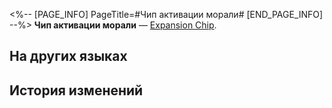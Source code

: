 <%-- [PAGE_INFO]
PageTitle=#Чип активации морали#
[END_PAGE_INFO] --%>
{{Предмет Инфобокс
|id          = 250205
|Изображение = Предмет Чип активации морали.png
|Тип         = Expansion Chip
|Инвентарь   = 
|Редкость    = 4
|Эффект      = 
|Описание    = Когда союзник выполняет атаку, все союзники получают статус Мораль, который повышает их характеристики.
}}
{{Описание|Игровой предмет в «Эфирных войнах». Экипируйте, чтобы эфирный дух получил особую улучшенную способность.}}
'''Чип активации морали''' — [[Expansion Chip]].

==На других языках==
{{На других языках
|en   = Morale Activation Chip
|zhs  = 士气激活芯片
|zht  = 士氣啟動晶片
|ja   = チップ「士気向上」
|ko   = 사기 활성화 칩
|es   = Chip de activación de Moral
|fr   = Puce d'activation de Moral
|ru   = Чип активации морали
|th   = ชิปเรียกขวัญกำลังใจ
|vi   = Chip Kích Hoạt Sĩ Khí
|de   = Chip: Moralaktivierung
|id   = Morale Activation Chip
|pt   = Chip de Ativação de Moral
}}

==История изменений==
{{История изменений|3.5}}